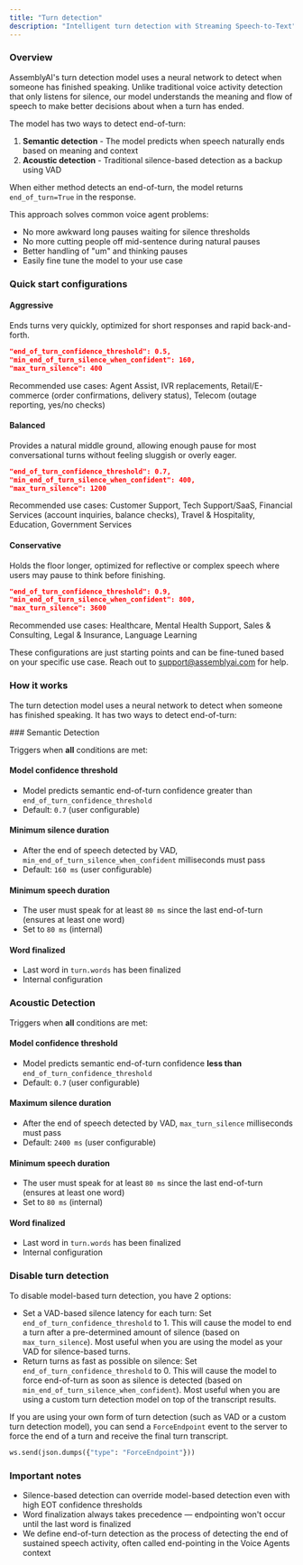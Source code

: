 ```yaml
---
title: "Turn detection"
description: "Intelligent turn detection with Streaming Speech-to-Text"
---
```


### Overview

AssemblyAI's turn detection model uses a neural network to detect when someone has finished speaking. Unlike traditional voice activity detection that only listens for silence, our model understands the meaning and flow of speech to make better decisions about when a turn has ended.

The model has two ways to detect end-of-turn:
1. **Semantic detection** - The model predicts when speech naturally ends based on meaning and context
2. **Acoustic detection** - Traditional silence-based detection as a backup using VAD

When either method detects an end-of-turn, the model returns `end_of_turn=True` in the response.

This approach solves common voice agent problems:
- No more awkward long pauses waiting for silence thresholds
- No more cutting people off mid-sentence during natural pauses
- Better handling of "um" and thinking pauses
- Easily fine tune the model to your use case

### Quick start configurations

#### Aggressive

Ends turns very quickly, optimized for short responses and rapid back-and-forth.
```json
"end_of_turn_confidence_threshold": 0.5,
"min_end_of_turn_silence_when_confident": 160,
"max_turn_silence": 400
```
<Tip>Recommended use cases: Agent Assist, IVR replacements, Retail/E-commerce (order confirmations, delivery status), Telecom (outage reporting, yes/no checks)</Tip>


#### Balanced
Provides a natural middle ground, allowing enough pause for most conversational turns without feeling sluggish or overly eager. 
```json
"end_of_turn_confidence_threshold": 0.7,
"min_end_of_turn_silence_when_confident": 400,
"max_turn_silence": 1200
```
<Tip>Recommended use cases: Customer Support, Tech Support/SaaS, Financial Services (account inquiries, balance checks), Travel & Hospitality, Education, Government Services</Tip>

#### Conservative
Holds the floor longer, optimized for reflective or complex speech where users may pause to think before finishing.
```json
"end_of_turn_confidence_threshold": 0.9,
"min_end_of_turn_silence_when_confident": 800,
"max_turn_silence": 3600
```
<Tip>Recommended use cases: Healthcare, Mental Health Support, Sales & Consulting, Legal & Insurance, Language Learning</Tip>

These configurations are just starting points and can be fine-tuned based on your specific use case. Reach out to [support@assemblyai.com](mailto:support@assemblyai.com) for help.

### How it works

The turn detection model uses a neural network to detect when someone has finished speaking. It has two ways to detect end-of-turn:

<Steps>
<Step>
### Semantic Detection

Triggers when **all** conditions are met:

#### Model confidence threshold

- Model predicts semantic end-of-turn confidence greater than `end_of_turn_confidence_threshold`
- Default: `0.7` (user configurable)

#### Minimum silence duration

- After the end of speech detected by VAD, `min_end_of_turn_silence_when_confident` milliseconds must pass
- Default: `160 ms` (user configurable)

#### Minimum speech duration

- The user must speak for at least `80 ms` since the last end-of-turn (ensures at least one word)
- Set to `80 ms` (internal)

#### Word finalized

- Last word in `turn.words` has been finalized
- Internal configuration

</Step>
<Step>

### Acoustic Detection

Triggers when **all** conditions are met:

#### Model confidence threshold

- Model predicts semantic end-of-turn confidence **less than** `end_of_turn_confidence_threshold`
- Default: `0.7` (user configurable)

#### Maximum silence duration

- After the end of speech detected by VAD, `max_turn_silence` milliseconds must pass
- Default: `2400 ms` (user configurable)

#### Minimum speech duration

- The user must speak for at least `80 ms` since the last end-of-turn (ensures at least one word)
- Set to `80 ms` (internal)

#### Word finalized

- Last word in `turn.words` has been finalized
- Internal configuration

</Step>
</Steps>

### Disable turn detection

To disable model-based turn detection, you have 2 options:
- Set a VAD-based silence latency for each turn: Set `end_of_turn_confidence_threshold` to 1. This will cause the model to end a turn after a pre-determined amount of silence (based on `max_turn_silence`). Most useful when you are using the model as your VAD for silence-based turns.
- Return turns as fast as possible on silence: Set `end_of_turn_confidence_threshold` to 0. This will cause the model to force end-of-turn as soon as silence is detected (based on `min_end_of_turn_silence_when_confident`). Most useful when you are using a custom turn detection model on top of the transcript results.

If you are using your own form of turn detection (such as VAD or a custom turn detection model), you can send a `ForceEndpoint` event to the server to force the end of a turn and receive the final turn transcript.

```python
ws.send(json.dumps({"type": "ForceEndpoint"}))
```

### Important notes

- Silence-based detection can override model-based detection even with high EOT confidence thresholds
- Word finalization always takes precedence — endpointing won't occur until the last word is finalized
- We define end-of-turn detection as the process of detecting the end of sustained speech activity, often called end-pointing in the Voice Agents context
